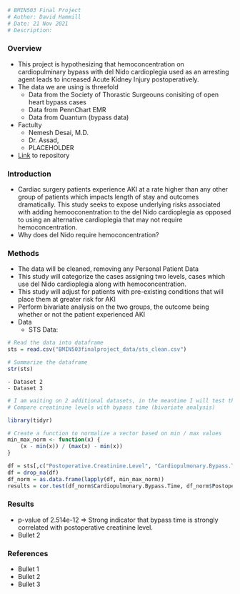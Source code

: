```r
# BMIN503 Final Project
# Author: David Hammill
# Date: 21 Nov 2021
# Description: 
```



### Overview
  - This project is hypothesizing that hemoconcentration on cardiopulminary bypass with del Nido cardioplegia used as an arresting agent leads to increased Acute Kidney Injury postoperatively. 
  - The data we are using is threefold
    - Data from the Society of Thorastic Surgeouns conisiting of open heart bypass cases
    - Data from PennChart EMR
    - Data from Quantum (bypass data)
  - Factulty 
    - Nemesh Desai, M.D.
    - Dr. Assad, 
    - PLACEHOLDER
  - [Link](https://github.com/DavidMHammill/BMIN503_Final_Project) to repository
 
### Introduction
  - Cardiac surgery patients experience AKI at a rate higher than any other group of patients which impacts length of stay and outcomes dramatically.  This study seeks to expose underlying risks associated with adding hemooconentration to the del Nido cardioplegia as opposed to using an alternative cardioplegia that may not require hemoconcentration.
  - Why does del Nido require hemoconcentration?
  
### Methods
  - The data will be cleaned, removing any Personal Patient Data
  - This study will categorize the cases assigning two levels, cases which use del Nido cardioplegia along with hemoconcentration.
  - This study will adjust for patients with pre-existing conditions that will place them at greater risk for AKI
  - Perform bivariate analysis on the two groups, the outcome being whether or not the patient experienced AKI
  - Data
    - STS Data:
    
```r
# Read the data into dataframe
sts = read.csv("BMIN503finalproject_data/sts_clean.csv")

# Summarize the dataframe
str(sts)
```
    - Dataset 2
    - Dataset 3
  
```r
# I am waiting on 2 additional datasets, in the meantime I will test the correlation of bypass time with AKI
# Compare creatinine levels with bypass time (bivariate analysis) 

library(tidyr)

# Create a function to normalize a vector based on min / max values
min_max_norm <- function(x) {
    (x - min(x)) / (max(x) - min(x))
}

df = sts[,c("Postoperative.Creatinine.Level", "Cardiopulmonary.Bypass.Time")]
df = drop_na(df)
df_norm = as.data.frame(lapply(df, min_max_norm))
results = cor.test(df_norm$Cardiopulmonary.Bypass.Time, df_norm$Postoperative.Creatinine.Level)

```
  
  
### Results
  - p-value of 2.514e-12  => Strong indicator that bypass time is strongly correlated with postoperative creatinine level.
  - Bullet 2
  
### References
  - Bullet 1
  - Bullet 2
  - Bullet 3

